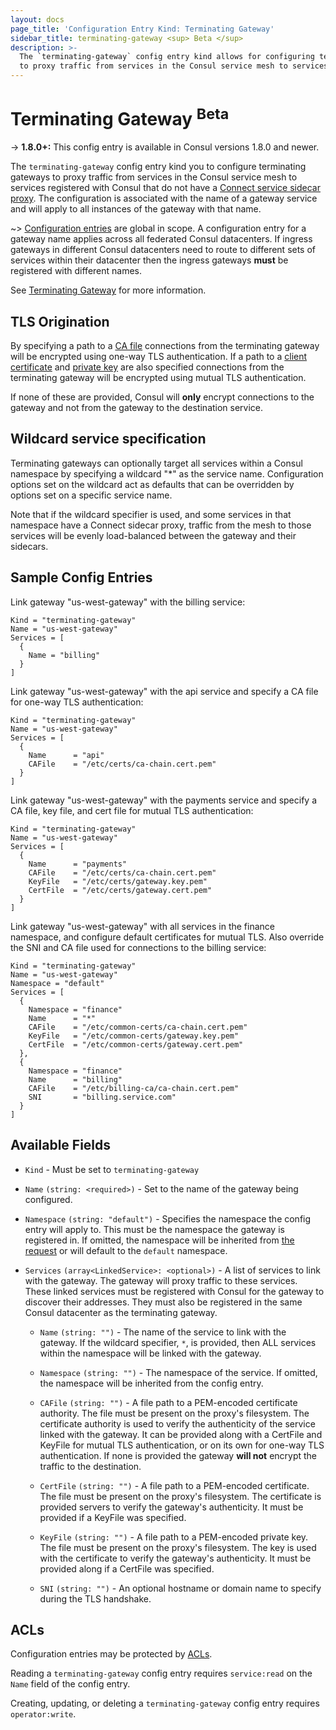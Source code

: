 ```yaml
---
layout: docs
page_title: 'Configuration Entry Kind: Terminating Gateway'
sidebar_title: terminating-gateway <sup> Beta </sup>
description: >-
  The `terminating-gateway` config entry kind allows for configuring terminating gateways
  to proxy traffic from services in the Consul service mesh to services outside the mesh.
---
```


# Terminating Gateway <sup> Beta </sup>

-> **1.8.0+:** This config entry is available in Consul versions 1.8.0 and newer.

  The `terminating-gateway` config entry kind you to configure terminating gateways
  to proxy traffic from services in the Consul service mesh to services registered with Consul that do not have a
  [Connect service sidecar proxy](/docs/connect/proxies). The configuration is associated with the name of a gateway service
  and will apply to all instances of the gateway with that name.

~> [Configuration entries](/docs/agent/config-entries) are global in scope. A configuration entry for a gateway name applies
 across all federated Consul datacenters. If ingress gateways in different Consul datacenters need to route to different
 sets of services within their datacenter then the ingress gateways **must** be registered with different names.

  See [Terminating Gateway](/docs/connect/terminating_gateway) for more information.

## TLS Origination
  By specifying a path to a [CA file](/docs/agent/config-entries/terminating-gateway#cafile) connections
  from the terminating gateway will be encrypted using one-way TLS authentication. If a path to a
  [client certificate](/docs/agent/config-entries/terminating-gateway#certfile)
  and [private key](/docs/agent/config-entries/terminating-gateway#keyfile) are also specified connections
  from the terminating gateway will be encrypted using mutual TLS authentication.

  If none of these are provided, Consul will **only** encrypt connections to the gateway and not
  from the gateway to the destination service.

## Wildcard service specification

  Terminating gateways can optionally target all services within a Consul namespace by specifying a wildcard "*"
  as the service name. Configuration options set on the wildcard act as defaults that can be overridden
  by options set on a specific service name.

  Note that if the wildcard specifier is used, and some services in that namespace have a Connect sidecar proxy,
  traffic from the mesh to those services will be evenly load-balanced between the gateway and their sidecars. 

## Sample Config Entries

Link gateway "us-west-gateway" with the billing service:

```hcl
Kind = "terminating-gateway"
Name = "us-west-gateway"
Services = [
  {
    Name = "billing"
  }
]
```

Link gateway "us-west-gateway" with the api service and specify a CA file for one-way TLS authentication:

```hcl
Kind = "terminating-gateway"
Name = "us-west-gateway"
Services = [
  {
    Name      = "api"
    CAFile    = "/etc/certs/ca-chain.cert.pem"
  }
]
```

Link gateway "us-west-gateway" with the payments service and specify a CA file, key file, and cert file for mutual TLS authentication:

```hcl
Kind = "terminating-gateway"
Name = "us-west-gateway"
Services = [
  {
    Name      = "payments"
    CAFile    = "/etc/certs/ca-chain.cert.pem"
    KeyFile   = "/etc/certs/gateway.key.pem"
    CertFile  = "/etc/certs/gateway.cert.pem"
  }
]
```

Link gateway "us-west-gateway" with all services in the finance namespace, and configure default certificates for mutual TLS.
Also override the SNI and CA file used for connections to the billing service:

```hcl
Kind = "terminating-gateway"
Name = "us-west-gateway"
Namespace = "default"
Services = [
  {
    Namespace = "finance"
    Name      = "*"
    CAFile    = "/etc/common-certs/ca-chain.cert.pem"
    KeyFile   = "/etc/common-certs/gateway.key.pem"
    CertFile  = "/etc/common-certs/gateway.cert.pem"
  },
  {
    Namespace = "finance"
    Name      = "billing"
    CAFile    = "/etc/billing-ca/ca-chain.cert.pem"
    SNI       = "billing.service.com"
  }
]
```

## Available Fields

- `Kind` - Must be set to `terminating-gateway`

- `Name` `(string: <required>)` - Set to the name of the gateway being configured.

- `Namespace` `(string: "default")` - <EnterpriseAlert inline /> Specifies the namespace
    the config entry will apply to. This must be the namespace the gateway is registered in.
    If omitted, the namespace will be inherited from [the request](/api/config#ns)
    or will default to the `default` namespace.

- `Services` `(array<LinkedService>: <optional>)` - A list of services to link
    with the gateway. The gateway will proxy traffic to these services. These linked services
    must be registered with Consul for the gateway to discover their addresses. They must also
    be registered in the same Consul datacenter as the terminating gateway.

    - `Name` `(string: "")` - The name of the service to link with the gateway.
    If the wildcard specifier, `*`, is provided, then ALL services within the namespace
    will be linked with the gateway.

    - `Namespace` `(string: "")` - <EnterpriseAlert inline /> The namespace of the service.
    If omitted, the namespace will be inherited from the config entry.

    - `CAFile` `(string: "")` - A file path to a PEM-encoded certificate authority.
    The file must be present on the proxy's filesystem.
    The certificate authority is used to verify the authenticity of the service linked with the gateway.
    It can be provided along with a CertFile and KeyFile for mutual TLS authentication, or on its own
    for one-way TLS authentication. If none is provided the gateway **will not** encrypt the traffic to the destination.

    - `CertFile` `(string: "")` - A file path to a PEM-encoded certificate.
    The file must be present on the proxy's filesystem.
    The certificate is provided servers to verify the gateway's authenticity. It must be provided if a KeyFile was specified.

    - `KeyFile` `(string: "")` - A file path to a PEM-encoded private key.
     The file must be present on the proxy's filesystem.
     The key is used with the certificate to verify the gateway's authenticity. It must be provided along if a CertFile was specified.

    - `SNI` `(string: "")` - An optional hostname or domain name to specify during the TLS handshake.

## ACLs

Configuration entries may be protected by
[ACLs](https://learn.hashicorp.com/consul/security-networking/production-acls).

Reading a `terminating-gateway` config entry requires `service:read` on the `Name`
field of the config entry.

Creating, updating, or deleting a `terminating-gateway` config entry requires
`operator:write`.

